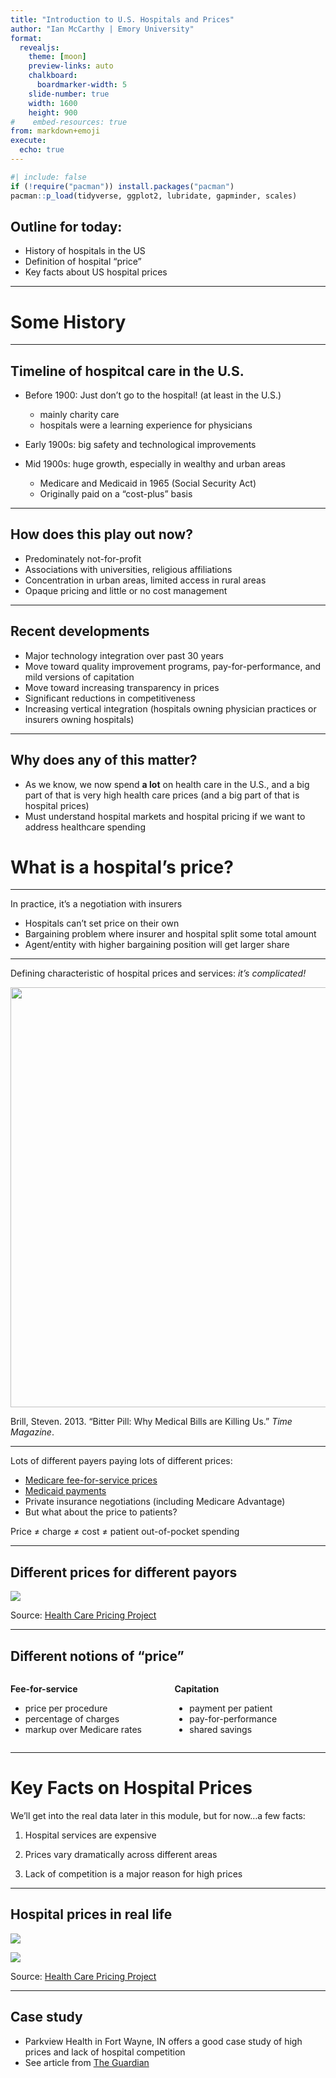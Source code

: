 ```yaml
---
title: "Introduction to U.S. Hospitals and Prices"
author: "Ian McCarthy | Emory University"
format: 
  revealjs:
    theme: [moon]
    preview-links: auto
    chalkboard:
      boardmarker-width: 5
    slide-number: true
    width: 1600
    height: 900    
#    embed-resources: true
from: markdown+emoji
execute: 
  echo: true
---
```


```r
#| include: false
if (!require("pacman")) install.packages("pacman")
pacman::p_load(tidyverse, ggplot2, lubridate, gapminder, scales)
```

## Outline for today:

- History of hospitals in the US
- Definition of hospital "price"
- Key facts about US hospital prices

---

# Some History

---

## Timeline of hospitcal care in the U.S.

- Before 1900: Just don't go to the hospital! (at least in the U.S.)
  - mainly charity care
  - hospitals were a learning experience for physicians

- Early 1900s: big safety and technological improvements

- Mid 1900s: huge growth, especially in wealthy and urban areas
  - Medicare and Medicaid in 1965 (Social Security Act)
  - Originally paid on a "cost-plus" basis

---

## How does this play out now?

- Predominately not-for-profit
- Associations with universities, religious affiliations
- Concentration in urban areas, limited access in rural areas
- Opaque pricing and little or no cost management

---

## Recent developments

- Major technology integration over past 30 years
- Move toward quality improvement programs, pay-for-performance, and mild versions of capitation
- Move toward increasing transparency in prices
- Significant reductions in competitiveness
- Increasing vertical integration (hospitals owning physician practices or insurers owning hospitals)

---

## Why does any of this matter?

- As we know, we now spend **a lot** on health care in the U.S., and a big part of that is very high health care prices (and a big part of that is hospital prices)
- Must understand hospital markets and hospital pricing if we want to address healthcare spending

# What is a hospital's **price**?

---

In practice, it's a negotiation with insurers


- Hospitals can't set price on their own
- Bargaining problem where insurer and hospital split some total amount
- Agent/entity with higher bargaining position will get larger share


---

Defining characteristic of hospital prices and services: *it's complicated!*

::: {layout="[[-1], [1], [-1]]"}
![](../figures/BillExample.jpg){fig-align="center" width="7in"}
:::

::: aside
Brill, Steven. 2013. "Bitter Pill: Why Medical Bills are Killing Us." *Time Magazine*.
:::


---

Lots of different payers paying lots of different prices:

- [Medicare fee-for-service prices](https://www.cms.gov/Outreach-and-Education/Medicare-Learning-Network-MLN/MLNProducts/Downloads/AcutePaymtSysfctsht.pdf)
- [Medicaid payments](https://www.kff.org/report-section/understanding-medicaid-hospital-payments-and-the-impact-of-recent-policy-changes-issue-brief/)
- Private insurance negotiations (including Medicare Advantage)
- But what about the price to patients?

::: {.fragment}
Price $\neq$ charge $\neq$ cost $\neq$ patient out-of-pocket spending
:::

---

## Different prices for different payors

::: {layout="[[-1], [1], [-1]]"}
![](../figures/DifferentPrices.jpg){fig-align="center"}
:::

::: aside
Source: [Health Care Pricing Project](https://healthcarepricingproject.org/)
:::


---

## Different notions of "price"

:::: {.columns}

::: {.column width="50%"}
**Fee-for-service**

- price per procedure
- percentage of charges
- markup over Medicare rates

:::

::: {.column width="50%"}
**Capitation**

- payment per patient
- pay-for-performance
- shared savings

:::

::::

---

# Key Facts on Hospital Prices

We'll get into the real data later in this module, but for now...a few facts:

1. Hospital services are expensive

2. Prices vary dramatically across different areas

3. Lack of competition is a major reason for high prices

---

## Hospital prices in real life

::: {layout-ncol=2}

![](../figures/HC_var_withinmkt_hip_ga_atlanta.png)

![](../figures/HC_var_withinmkt_kmri_ga_atlanta.png)

:::

::: aside
Source: [Health Care Pricing Project](https://healthcarepricingproject.org)
:::

---

## Case study

- Parkview Health in Fort Wayne, IN offers a good case study of high prices and lack of hospital competition
- See article from [The Guardian](https://www.theguardian.com/us-news/2024/oct/17/indiana-medical-debt-parkview-hospital)
